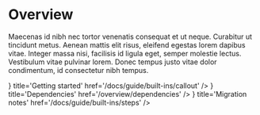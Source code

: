 
# Overview

Maecenas id nibh nec tortor venenatis consequat et ut neque. Curabitur ut tincidunt metus. Aenean mattis elit risus, eleifend egestas lorem dapibus vitae. Integer massa nisi, facilisis id ligula eget, semper molestie lectus. Vestibulum vitae pulvinar lorem. Donec tempus justo vitae dolor condimentum, id consectetur nibh tempus.

<Cards>
  <Card icon={<TerminalBrowser />} title='Getting started' href='/docs/guide/built-ins/callout' />
  <Card icon={<Dataflow03 />} title='Dependencies' href='/overview/dependencies' />
  <Card icon={<FileCode01 />} title='Migration notes' href='/docs/guide/built-ins/steps' />
</Cards>
